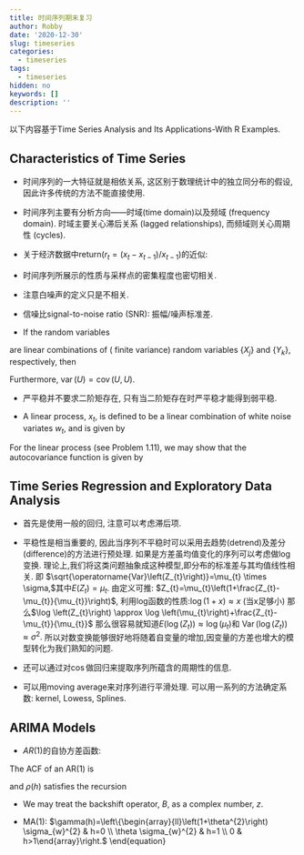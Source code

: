 ```yaml
---
title: 时间序列期末复习
author: Robby
date: '2020-12-30'
slug: timeseries
categories:
  - timeseries
tags:
  - timeseries
hidden: no
keywords: []
description: ''
---
```

以下内容基于Time Series Analysis and Its Applications-With R Examples.

## Characteristics of Time Series

- 时间序列的一大特征就是相依关系, 这区别于数理统计中的独立同分布的假设, 因此许多传统的方法不能直接使用.

- 时间序列主要有分析方向——时域(time domain)以及频域 (frequency domain). 时域主要关心滞后关系 (lagged relationships), 而频域则关心周期性 (cycles).

- 关于经济数据中return($r_{t}=(x_{t}-x_{t-1}) / x_{t-1}$)的近似:

\begin{equation}
1+r_{t}=x_{t} / x_{t-1} \text { and } \log \left(1+r_{t}\right)=\log \left(x_{t} / x_{t-1}\right)=\log \left(x_{t}\right)-\log \left(x_{t-1}\right) \approx r_{t}.
\end{equation}

- 时间序列所展示的性质与采样点的密集程度也密切相关.

- 注意白噪声的定义只是不相关.

- 信噪比signal-to-noise ratio (SNR): 振幅/噪声标准差.

- If the random variables

\begin{equation}
U=\sum_{j=1}^{m} a_{j} X_{j} \quad \text { and } \quad V=\sum_{k=1}^{r} b_{k} Y_{k}
\end{equation}

are linear combinations of ( finite variance) random variables $\left\{X_{j}\right\}$ and $\left\{Y_{k}\right\},$ respectively, then

\begin{equation}
\operatorname{cov}(U, V)=\sum_{j=1}^{m} \sum_{k=1}^{r} a_{j} b_{k} \operatorname{cov}\left(X_{j}, Y_{k}\right).
\end{equation}

Furthermore, $\operatorname{var}(U)=\operatorname{cov}(U, U)$.

- 严平稳并不要求二阶矩存在, 只有当二阶矩存在时严平稳才能得到弱平稳.

- A linear process, $x_{t},$ is defined to be a linear combination of white noise variates $w_{t},$ and is given by

\begin{equation}
x_{t}=\mu+\sum_{j=-\infty}^{\infty} \psi_{j} w_{t-j}, \quad \sum_{j=-\infty}^{\infty}\left|\psi_{j}\right|<\infty
\end{equation}

For the linear process (see Problem 1.11), we may show that the autocovariance function is given by

\begin{equation}
\gamma_{x}(h)=\sigma_{w}^{2} \sum_{j=-\infty}^{\infty} \psi_{j+h} \psi_{j}
\end{equation}

## Time Series Regression and Exploratory Data Analysis

- 首先是使用一般的回归, 注意可以考虑滞后项.

- 平稳性是相当重要的, 因此当序列不平稳时可以采用去趋势(detrend)及差分(difference)的方法进行预处理. 如果是方差虽均值变化的序列可以考虑做$\log$变换. 理论上,我们将这类问题抽象成这种模型,即分布的标准差与其均值线性相关. 即 $\sqrt{\operatorname{Var}\left(Z_{t}\right)}=\mu_{t} \times \sigma,$其中$E\left(Z_{t}\right)=\mu_{t}$.
由定义可推: $Z_{t}=\mu_{t}\left(1+\frac{Z_{t}-\mu_{t}}{\mu_{t}}\right)$, 利用log函数的性质:$\log (1+x) \approx x$ (当x足够小)
那么$\log \left(Z_{t}\right) \approx \log \left(\mu_{t}\right)+\frac{Z_{t}-\mu_{t}}{\mu_{t}}$
那么很容易就知道$E\left(\log \left(Z_{t}\right)\right) \approx \log \left(\mu_{t}\right)$和 $\operatorname{Var}\left(\log \left(Z_{t}\right)\right) \approx \sigma^{2}.$
所以对数变换能够很好地将随着自变量的增加,因变量的方差也增大的模型转化为我们熟知的问题.

- 还可以通过对$\cos$做回归来提取序列所蕴含的周期性的信息.

- 可以用moving average来对序列进行平滑处理. 可以用一系列的方法确定系数: kernel, Lowess, Splines.

## ARIMA Models

- $AR(1)$的自协方差函数: 

\begin{equation}
\begin{aligned}
\gamma(h) &=\operatorname{cov}\left(x_{t+h}, x_{t}\right)=\mathrm{E}\left[\left(\sum_{j=0}^{\infty} \phi^{j} w_{t+h-j}\right)\left(\sum_{k=0}^{\infty} \phi^{k} w_{t-k}\right)\right] \\
&=\mathrm{E}\left[\left(w_{t+h}+\cdots+\phi^{h} w_{t}+\phi^{h+1} w_{t-1}+\cdots\right)\left(w_{t}+\phi w_{t-1}+\cdots\right)\right] \\
&=\sigma_{w}^{2} \sum_{j=0}^{\infty} \phi^{h+j} \phi^{j}=\sigma_{w}^{2} \phi^{h} \sum_{j=0}^{\infty} \phi^{2 j}=\frac{\sigma_{w}^{2} \phi^{h}}{1-\phi^{2}}, \quad h \geq 0
\end{aligned}
\end{equation}

The $\mathrm{ACF}$ of an $\mathrm{AR}(1)$ is

\begin{equation}
\rho(h)=\frac{\gamma(h)}{\gamma(0)}=\phi^{h}, \quad h \geq 0
\end{equation}
and $\rho(h)$ satisfies the recursion

\begin{equation}
\rho(h)=\phi \rho(h-1), \quad h=1,2, \ldots
\end{equation}

- We may treat the backshift operator, $B$, as a complex number, $z$.

- MA(1): $\gamma(h)=\left\{\begin{array}{ll}\left(1+\theta^{2}\right) \sigma_{w}^{2} & h=0 \\ \theta \sigma_{w}^{2} & h=1 \\ 0 & h>1\end{array}\right.$
\end{equation}

